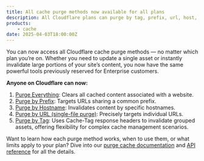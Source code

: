 ```yaml
---
title: All cache purge methods now available for all plans
description: All Cloudflare plans can purge by tag, prefix, url, host, or everything to invalidate cached content on the fly.
products: 
    - cache
date: 2025-04-03T18:00:00Z 
---
```

 
You can now access all Cloudflare cache purge methods — no matter which plan you’re on. Whether you need to update a single asset or instantly invalidate large portions of your site’s content, you now have the same powerful tools previously reserved for Enterprise customers.

**Anyone on Cloudflare can now:**
1. [Purge Everything](/cache/how-to/purge-cache/purge-everything/): Clears all cached content associated with a website.
2. [Purge by Prefix](/cache/how-to/purge-cache/purge_by_prefix/): Targets URLs sharing a common prefix.
3. [Purge by Hostname](/cache/how-to/purge-cache/purge-by-hostname/): Invalidates content by specific hostnames.
4. [Purge by URL (single-file purge)](/cache/how-to/purge-cache/purge-by-single-file/): Precisely targets individual URLs.
5. [Purge by Tag](/cache/how-to/purge-cache/purge-by-tags/): Uses Cache-Tag response headers to invalidate grouped assets, offering flexibility for complex cache management scenarios.
 
Want to learn how each purge method works, when to use them, or what limits apply to your plan? Dive into our [purge cache documentation](/cache/how-to/purge-cache/) and [API reference](https://developers.cloudflare.com/api/resources/cache/methods/purge/) for all the details.

